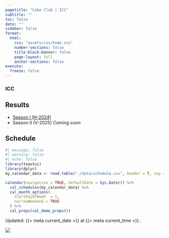 ```yaml
---
pagetitle: "Cake Club | ICC"
subtitle: ""
toc: false
date: ""
sidebar: false
format:
  html:
    css: "assets/css/home.css"
    number-sections: false
    title-block-banner: false
    page-layout: full
    anchor-sections: false
execute:
  freeze: false
---
```


::: {.home-container}
::: {.home-grid-parent}
::: {.home-grid-child-left}

### ICC 
## Results

::: {.large}

 - [Season I (H-2024)](quarto-dashboard/ICC_season1_dashboard.html)
 - Season II (V-2025) *Coming soon*

:::

## Schedule
::: {}

```r
#| message: false
#| warning: false
#| echo: false
library(toastui)
library(dplyr)
my_calendar_data <- read.table("./data/schedule.csv", header = T, sep = ',')

calendar(navigation = TRUE, defaultDate = Sys.Date()) %>%
  cal_schedules(my_calendar_data) %>%
  cal_month_options(
    startDayOfWeek  = 1, 
    narrowWeekend = TRUE
  ) %>% 
  cal_props(cal_demo_props())
```

:::




::: small
Updated: {{< meta current_date >}}  at {{< meta current_time >}} .
:::

:::
:::{.home-grid-child-right}

![](assets/images/main_image.webp)

:::
:::
:::
